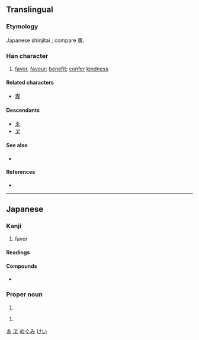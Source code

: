 {{character info/new}}
{{also|惠}}
==Translingual==
{{ja-forms|恵|[[惠]]|[[惠]]}}

===Etymology===
Japanese shinjitai {{Han simp|惠|f=叀|t=𤰔}}; compare [[専]].

===Han character===
{{Han char|rn=61|rad=心|as=06|sn=10|four=|canj=JWP|ids=⿱𤰔心}}

# [[favor]], [[favour]]; [[benefit]]; [[confer]] [[kindness]]

====Related characters====
* [[専]] <!-- same simplification -->

====Descendants====
* [[ゑ]]
* [[ヱ]]

====See also====
* {{l|mul|曺}} <!-- graphically similar -->

====References====
* {{Han ref|kx=0386.161|dkj=10618|dj=0718.140|hdz=42290.031|uh=6075|ud=24693}}

[[Category:Han characters from which hiragana were derived|ゑ]]
[[Category:Han characters from which katakana were derived|ヱ]]

----

==Japanese==
{{ja-kanji forms|恵|惠}}

===Kanji===
{{ja-kanji|grade=c|rs=心06|kyu=惠}}

# favor

====Readings====
{{ja-readings
|goon=え<ゑ
|kanon=けい
|kun=めぐ-む, めぐみ
}}

====Compounds====
* {{ja-r|恵子|^けいこ}}

===Proper noun===
{{ja-pos|proper|けい}}

# {{given name|male|lang=ja}}

{{ja-pos|proper|めぐみ}}

# {{given name|female|lang=ja}}

[[Category:Japanese female given names|めぐみ]]
[[Category:Japanese male given names|けい]]